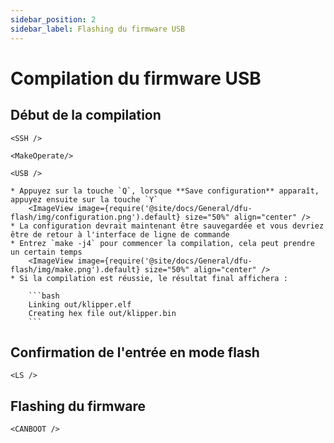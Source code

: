 ```yaml
---
sidebar_position: 2
sidebar_label: Flashing du firmware USB
---
```




# Compilation du firmware USB


## Début de la compilation

    <SSH />

    <MakeOperate/>

    <USB />

    * Appuyez sur la touche `Q`, lorsque **Save configuration** apparaît, appuyez ensuite sur la touche `Y`
        <ImageView image={require('@site/docs/General/dfu-flash/img/configuration.png').default} size="50%" align="center" />
    * La configuration devrait maintenant être sauvegardée et vous devriez être de retour à l'interface de ligne de commande
    * Entrez `make -j4` pour commencer la compilation, cela peut prendre un certain temps
        <ImageView image={require('@site/docs/General/dfu-flash/img/make.png').default} size="50%" align="center" />
    * Si la compilation est réussie, le résultat final affichera :

        ```bash
        Linking out/klipper.elf
        Creating hex file out/klipper.bin
        ```
## Confirmation de l'entrée en mode flash

    <LS />

## Flashing du firmware
    
    <CANBOOT />